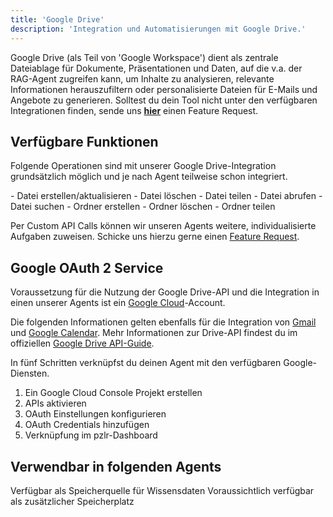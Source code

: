 ```yaml
---
title: 'Google Drive'
description: 'Integration und Automatisierungen mit Google Drive.'
---
```


Google Drive (als Teil von 'Google Workspace') dient als zentrale Dateiablage für Dokumente, Präsentationen und Daten, auf die v.a. der RAG-Agent zugreifen kann, um Inhalte zu analysieren, relevante Informationen herauszufiltern oder personalisierte Dateien für E-Mails und Angebote zu generieren.
<Info>Solltest du dein Tool nicht unter den verfügbaren Integrationen finden, sende uns <a href="mailto:support@pzlr.ai">**hier**</a> einen Feature Request.</Info>

## Verfügbare Funktionen

Folgende Operationen sind mit unserer Google Drive-Integration grundsätzlich möglich und je nach Agent teilweise schon integriert.

<AccordionGroup>

  <Accordion title="Datei">
    - Datei erstellen/aktualisieren
    - Datei löschen
    - Datei teilen
    - Datei abrufen
    - Datei suchen
  </Accordion>

  <Accordion title="Ordner">
    - Ordner erstellen
    - Ordner löschen
    - Ordner teilen
  </Accordion>

</AccordionGroup>

Per Custom API Calls können wir unseren Agents weitere, individualisierte Aufgaben zuweisen. Schicke uns hierzu gerne einen <a href="mailto:support@pzlr.ai">Feature Request</a>.

## Google OAuth 2 Service

Voraussetzung für die Nutzung der Google Drive-API und die Integration in einen unserer Agents ist ein [Google Cloud](https://cloud.google.com/?hl=de)-Account.

<Note>Die folgenden Informationen gelten ebenfalls für die Integration von [Gmail](/integrationen/gmail) und [Google Calendar](/integrationen/google-calendar). Mehr Informationen zur Drive-API findest du im offiziellen [Google Drive API-Guide](https://developers.google.com/workspace/drive/api/guides/about-sdk?hl=de).</Note>

In fünf Schritten verknüpfst du deinen Agent mit den verfügbaren Google-Diensten.

1. Ein Google Cloud Console Projekt erstellen
2. APIs aktivieren
3. OAuth Einstellungen konfigurieren
4. OAuth Credentials hinzufügen
5. Verknüpfung im pzlr-Dashboard




## Verwendbar in folgenden Agents

<CardGroup cols={2}>
  <Card title="RAG-Agent" href="/sales-agent/comingsoon">
    Verfügbar als Speicherquelle für Wissensdaten
  </Card>
  <Card title="Weitere Agents" href="/recruiting-agent/comingsoon">
    Voraussichtlich verfügbar als zusätzlicher Speicherplatz
  </Card>
  
</CardGroup>